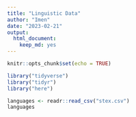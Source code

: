 ```yaml
---
title: "Linguistic Data"
author: "Imen"
date: "2023-02-21"
output: 
  html_document: 
    keep_md: yes
---
```


```r
knitr::opts_chunk$set(echo = TRUE)
```

```r
library("tidyverse")
library("tidyr")
library("here")
```

```r
languages <- readr::read_csv("stex.csv")
languages
```
 

